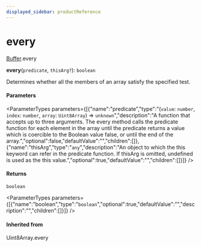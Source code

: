 ```yaml
---
displayed_sidebar: productReference
---
```



# every

[Buffer](../../interfaces/Buffer.mdx).every

**every**(`predicate`, `thisArg?`): `boolean`

Determines whether all the members of an array satisfy the specified test.

#### Parameters

<ParameterTypes parameters={[{"name":"predicate","type":"(`value`: `number`, `index`: `number`, `array`: `Uint8Array`) => `unknown`","description":"A function that accepts up to three arguments. The every method calls the predicate function for each element in the array until the predicate returns a value which is coercible to the Boolean value false, or until the end of the array.","optional":false,"defaultValue":"","children":[]},{"name":"thisArg","type":"`any`","description":"An object to which the this keyword can refer in the predicate function. If thisArg is omitted, undefined is used as the this value.","optional":true,"defaultValue":"","children":[]}]} />

#### Returns

`boolean`

<ParameterTypes parameters={[{"name":"boolean","type":"`boolean`","optional":true,"defaultValue":"","description":"","children":[]}]} />

#### Inherited from

Uint8Array.every
